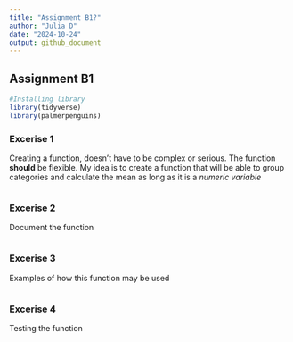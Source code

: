 ---
title: "Assignment B1?"
author: "Julia D"
date: "2024-10-24"
output: github_document
---
## Assignment B1
```{r}
#Installing library
library(tidyverse)
library(palmerpenguins)


```

### Excerise 1
Creating a function, doesn't have to be complex or serious. The function **should** be flexible. 
My idea is to create a function that will be able to group categories and calculate the mean as long as it is a _numeric variable_

```{r}

```


### Excerise 2
Document the function
```{r}


```


### Excerise 3
Examples of how this function may be used
```{r}


```


### Excerise 4
Testing the function 
```{r}


```




